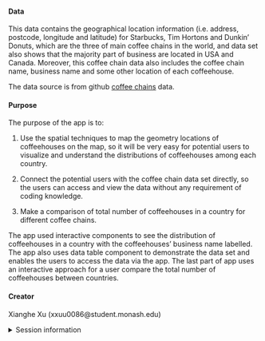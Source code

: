 
#### Data

This data contains the geographical location information (i.e. address, postcode, longitude and latitude) for Starbucks, Tim Hortons and Dunkin' Donuts, which are the three of main coffee chains in the world, and data set also shows that the majority part of business are located in USA and Canada. Moreover, this coffee chain data also includes the coffee chain name, business name and some other location of each coffeehouse. 

The data source is from github [coffee chains](https://github.com/rfordatascience/tidytuesday/blob/master/data/2018/2018-05-07) data.


#### Purpose

The purpose of the app is to:

1. Use the spatial techniques to map the geometry locations of coffeehouses on the map, so it will be very easy for potential users to visualize and understand the distributions of coffeehouses among each country.

2. Connect the potential users with the coffee chain data set directly, so the users can access and view the data without any requirement of coding knowledge.

3. Make a comparison of total number of coffeehouses in a country for different coffee chains.

The app used interactive components to see the distribution of coffeehouses in a country with the coffeehouses' business name labelled. The app also uses data table component to demonstrate the data set and enables the users to access the data via the app.  The last part of app uses an interactive approach for a user compare the total number of coffeehouses between countries. 

#### Creator

Xianghe Xu (xxuu0086@student.monash.edu)

<details>
<summary>Session information</summary>
```r
sessioninfo::session_info()
```
</details>
